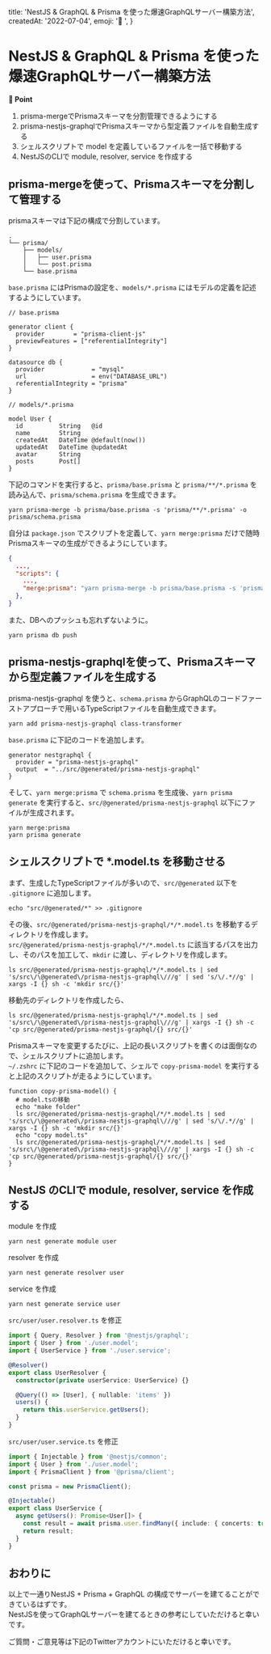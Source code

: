 
  title: 'NestJS & GraphQL & Prisma を使った爆速GraphQLサーバー構築方法',
  createdAt: '2022-07-04',
  emoji: '🗼 ',
}

# NestJS & GraphQL & Prisma を使った爆速GraphQLサーバー構築方法 

**📍 Point**
1. prisma-mergeでPrismaスキーマを分割管理できるようにする
2. prisma-nestjs-graphqlでPrismaスキーマから型定義ファイルを自動生成する
3. シェルスクリプトで model を定義しているファイルを一括で移動する
4. NestJSのCLIで module, resolver, service を作成する

## prisma-mergeを使って、Prismaスキーマを分割して管理する

prismaスキーマは下記の構成で分割しています。

```
.
└── prisma/
    ├── models/
    │   ├── user.prisma
    │   └── post.prisma
    └── base.prisma
```

`base.prisma` にはPrismaの設定を、`models/*.prisma` にはモデルの定義を記述するようにしています。

```
// base.prisma

generator client {
  provider        = "prisma-client-js"
  previewFeatures = ["referentialIntegrity"]
}

datasource db {
  provider             = "mysql"
  url                  = env("DATABASE_URL")
  referentialIntegrity = "prisma"
}
```

```
// models/*.prisma

model User {
  id          String   @id
  name        String
  createdAt   DateTime @default(now())
  updatedAt   DateTime @updatedAt
  avatar      String
  posts       Post[]
}
```

下記のコマンドを実行すると、`prisma/base.prisma` と `prisma/**/*.prisma` を読み込んで、`prisma/schema.prisma` を生成できます。

```shell
yarn prisma-merge -b prisma/base.prisma -s 'prisma/**/*.prisma' -o prisma/schema.prisma
```

自分は `package.json` でスクリプトを定義して、`yarn merge:prisma` だけで随時Prismaスキーマの生成ができるようにしています。

```json
{
  ...,
  "scripts": {
    ...,
    "merge:prisma": "yarn prisma-merge -b prisma/base.prisma -s 'prisma/**/*.prisma' -o prisma/schema.prisma"
  },
}
```

また、DBへのプッシュも忘れずないように。

```shell
yarn prisma db push
```

## prisma-nestjs-graphqlを使って、Prismaスキーマから型定義ファイルを生成する

prisma-nestjs-graphql を使うと、`schema.prisma` からGraphQLのコードファーストアプローチで用いるTypeScriptファイルを自動生成できます。

```shell
yarn add prisma-nestjs-graphql class-transformer
```

`base.prisma` に下記のコードを追加します。

```
generator nestgraphql {
  provider = "prisma-nestjs-graphql"
  output  = "../src/@generated/prisma-nestjs-graphql"
}
```

そして、`yarn merge:prisma` で `schema.prisma` を生成後、`yarn prisma generate` を実行すると、`src/@generated/prisma-nestjs-graphql` 以下にファイルが生成されます。

```shell
yarn merge:prisma
yarn prisma generate
```

## シェルスクリプトで *.model.ts を移動させる

まず、生成したTypeScriptファイルが多いので、`src/@generated` 以下を `.gitignore` に追加します。

```shell
echo "src/@generated/*" >> .gitignore
```

その後、`src/@generated/prisma-nestjs-graphql/*/*.model.ts` を移動するディレクトリを作成します。  
`src/@generated/prisma-nestjs-graphql/*/*.model.ts` に該当するパスを出力し、そのパスを加工して、`mkdir` に渡し、ディレクトリを作成します。

```shell
ls src/@generated/prisma-nestjs-graphql/*/*.model.ts | sed 's/src\/\@generated\/prisma-nestjs-graphql\///g' | sed 's/\/.*//g' | xargs -I {} sh -c 'mkdir src/{}'
```
移動先のディレクトリを作成したら、


```shell
ls src/@generated/prisma-nestjs-graphql/*/*.model.ts | sed 's/src\/\@generated\/prisma-nestjs-graphql\///g' | xargs -I {} sh -c 'cp src/@generated/prisma-nestjs-graphql/{} src/{}'
```

Prismaスキーマを変更するたびに、上記の長いスクリプトを書くのは面倒なので、シェルスクリプトに追加します。  
`~/.zshrc` に下記のコードを追加して、シェルで `copy-prisma-model` を実行すると上記のスクリプトが走るようにしています。

```shell
function copy-prisma-model() {
  # model.tsの移動
  echo "make folder"
  ls src/@generated/prisma-nestjs-graphql/*/*.model.ts | sed 's/src\/\@generated\/prisma-nestjs-graphql\///g' | sed 's/\/.*//g' | xargs -I {} sh -c 'mkdir src/{}'
  echo "copy model.ts"
  ls src/@generated/prisma-nestjs-graphql/*/*.model.ts | sed 's/src\/\@generated\/prisma-nestjs-graphql\///g' | xargs -I {} sh -c 'cp src/@generated/prisma-nestjs-graphql/{} src/{}'
}
```

## NestJS のCLIで module, resolver, service を作成する

module を作成

```shell
yarn nest generate module user
```

resolver を作成

```shell
yarn nest generate resolver user
```

service を作成

```shell
yarn nest generate service user
```

`src/user/user.resolver.ts` を修正

```ts
import { Query, Resolver } from '@nestjs/graphql';
import { User } from './user.model';
import { UserService } from './user.service';

@Resolver()
export class UserResolver {
  constructor(private userService: UserService) {}

  @Query(() => [User], { nullable: 'items' })
  users() {
    return this.userService.getUsers();
  }
}
```

`src/user/user.service.ts` を修正

```ts
import { Injectable } from '@nestjs/common';
import { User } from './user.model';
import { PrismaClient } from '@prisma/client';

const prisma = new PrismaClient();

@Injectable()
export class UserService {
  async getUsers(): Promise<User[]> {
    const result = await prisma.user.findMany({ include: { concerts: true } });
    return result;
  }
}
```

## おわりに

以上で一通りNestJS + Prisma + GraphQL の構成でサーバーを建てることができているはずです。  
NestJSを使ってGraphQLサーバーを建てるときの参考にしていただけると幸いです。

ご質問・ご意見等は下記のTwitterアカウントにいただけると幸いです。

<TwitterButton />

